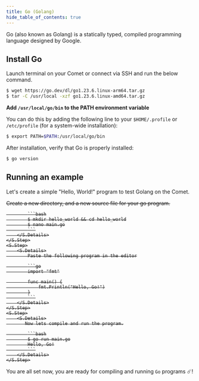 ```yaml
---
title: Go (Golang)
hide_table_of_contents: true
---
```



Go (also known as Golang) is a statically typed, compiled programming language designed by Google.

## Install Go
Launch terminal on your Comet or connect via SSH and run the below command.
```bash
$ wget https://go.dev/dl/go1.23.6.linux-arm64.tar.gz
$ tar -C /usr/local -xzf go1.23.6.linux-amd64.tar.gz
```

**Add `/usr/local/go/bin` to the PATH environment variable**

You can do this by adding the following line to your `$HOME/.profile` or `/etc/profile` (for a system-wide installation):

```bash
$ export PATH=$PATH:/usr/local/go/bin
```

After installation, verify that Go is properly installed:

```bash
$ go version
```

## Running an example
Let's create a simple "Hello, World!" program to test Golang on the Comet.

<S>
    <S.Step>
        <S.Details>
            Create a new directory, and a new source file for your go program.

            ```bash
            $ mkdir hello_world && cd hello_world
            $ nano main.go
            ```
        </S.Details>
    </S.Step>
    <S.Step>
        <S.Details>
            Paste the following program in the editor

            ```go
            import "fmt"

            func main() {
                fmt.Println("Hello, Go!")
            }
            ```
        </S.Details>
    </S.Step>
    <S.Step>
        <S.Details>
           Now lets compile and run the program.

            ```bash
            $ go run main.go
            Hello, Go!
            ```
        </S.Details>
    </S.Step>
</S>

You are all set now, you are ready for compiling and running `Go` programs ☄️!
